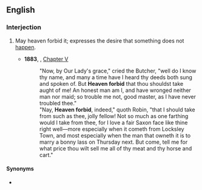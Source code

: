 ==English==

===Interjection===
{{en-interj}}

# {{lb|en|idiomatic}} May heaven forbid it; expresses the desire that something does not [[happen]].
#* '''1883''', {{w|Howard Pyle}}, ''{{w|The Merry Adventures of Robin Hood}}'' [[s:The Merry Adventures of Robin Hood/Chapter V|Chapter V]]
#*: "Now, by Our Lady's grace," cried the Butcher, "well do I know thy name, and many a time have I heard thy deeds both sung and spoken of. But '''Heaven forbid''' that thou shouldst take aught of me! An honest man am I, and have wronged neither man nor maid; so trouble me not, good master, as I have never troubled thee."
#*: "Nay, '''Heaven forbid''', indeed," quoth Robin, "that I should take from such as thee, jolly fellow! Not so much as one farthing would I take from thee, for I love a fair Saxon face like thine right well—more especially when it cometh from Locksley Town, and most especially when the man that owneth it is to marry a bonny lass on Thursday next. But come, tell me for what price thou wilt sell me all of thy meat and thy horse and cart."

====Synonyms====
* {{l|en|heaven forfend}}
